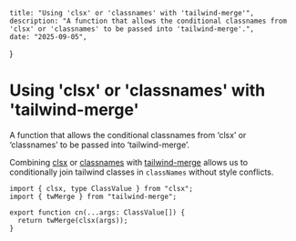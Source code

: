     title: "Using 'clsx' or 'classnames' with 'tailwind-merge'",
    description: "A function that allows the conditional classnames from 'clsx' or 'classnames' to be passed into 'tailwind-merge'.",
    date: "2025-09-05",
}

# Using 'clsx' or 'classnames' with 'tailwind-merge'

A function that allows the conditional classnames from ‘clsx’ or ‘classnames’ to be passed into ‘tailwind-merge’.

Combining [clsx](https://www.npmjs.com/package/clsx) or [classnames](https://www.npmjs.com/package/classnames) with [tailwind-merge](https://www.npmjs.com/package/tailwind-merge) allows us to conditionally join tailwind classes in `classNames` without style conflicts.


```tsx showLineNumbers title="src/index.js"
import { clsx, type ClassValue } from "clsx";
import { twMerge } from "tailwind-merge";

export function cn(...args: ClassValue[]) {
  return twMerge(clsx(args));
}
```
